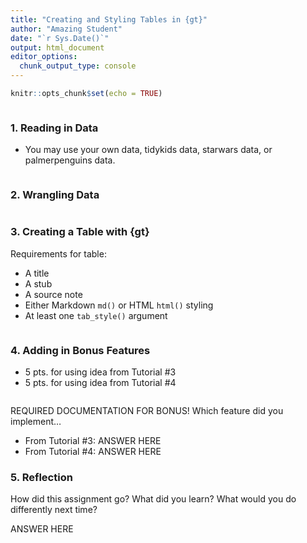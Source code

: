 ```yaml
---
title: "Creating and Styling Tables in {gt}"
author: "Amazing Student"
date: "`r Sys.Date()`"
output: html_document
editor_options: 
  chunk_output_type: console
---
```

<!-- Please edit the knitr options chunk to include message=FALSE and warning=FALSE. -->
```r
knitr::opts_chunk$set(echo = TRUE)
```

<!--Load in your packages separately. -->
```r

```

### 1. Reading in Data
- You may use your own data, tidykids data, starwars data, or palmerpenguins data.
```r

```

### 2. Wrangling Data
```r

```

### 3. Creating a Table with {gt}
Requirements for table:

- A title
- A stub
- A source note
- Either Markdown `md()` or HTML `html()` styling
- At least one `tab_style()` argument
```r

```

### 4. Adding in Bonus Features
+ 5 pts. for using idea from Tutorial #3
+ 5 pts. for using idea from Tutorial #4
```r

```
REQUIRED DOCUMENTATION FOR BONUS!
Which feature did you implement...

- From Tutorial #3: ANSWER HERE
- From Tutorial #4: ANSWER HERE

### 5. Reflection
How did this assignment go? What did you learn? What would you do differently next time? 

ANSWER HERE
